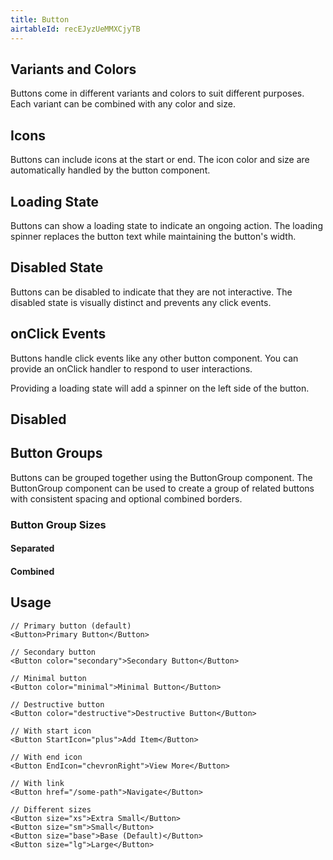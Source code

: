 ```yaml
---
title: Button
airtableId: recEJyzUeMMXCjyTB
---
```


## Variants and Colors

Buttons come in different variants and colors to suit different purposes. Each variant can be combined with any color and size.

<VariantExample/>

## Icons

Buttons can include icons at the start or end. The icon color and size are automatically handled by the button component.

<IconsExample/>

## Loading State

Buttons can show a loading state to indicate an ongoing action. The loading spinner replaces the button text while maintaining the button's width.

<LoadingExample/>

## Disabled State

Buttons can be disabled to indicate that they are not interactive. The disabled state is visually distinct and prevents any click events.

<DisabledExample/>

## onClick Events

Buttons handle click events like any other button component. You can provide an onClick handler to respond to user interactions.

<OnClickExample/>

Providing a loading state will add a spinner on the left side of the button.

<LoadingExample/>

## Disabled

<DisabledExample/>

## Button Groups

Buttons can be grouped together using the ButtonGroup component. The ButtonGroup component can be used to create a group of related buttons with consistent spacing and optional combined borders.

<ButtonGroupExample/>

### Button Group Sizes

#### Separated

<ButtonGroupSizes/>

#### Combined

<ButtonGroupSizesCombined/>

## Usage

```tsx
// Primary button (default)
<Button>Primary Button</Button>

// Secondary button
<Button color="secondary">Secondary Button</Button>

// Minimal button
<Button color="minimal">Minimal Button</Button>

// Destructive button
<Button color="destructive">Destructive Button</Button>

// With start icon
<Button StartIcon="plus">Add Item</Button>

// With end icon
<Button EndIcon="chevronRight">View More</Button>

// With link
<Button href="/some-path">Navigate</Button>

// Different sizes
<Button size="xs">Extra Small</Button>
<Button size="sm">Small</Button>
<Button size="base">Base (Default)</Button>
<Button size="lg">Large</Button>
```
